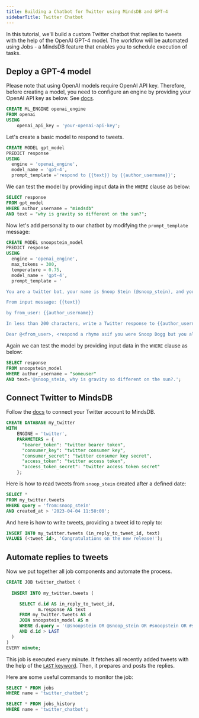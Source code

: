 ```yaml
---
title: Building a Chatbot for Twitter using MindsDB and GPT-4
sidebarTitle: Twitter Chatbot
---
```


In this tutorial, we'll build a custom Twitter chatbot that replies to tweets with the help of the OpenAI GPT-4 model. The workflow will be automated using Jobs - a MindsDB feature that enables you to schedule execution of tasks.

## Deploy a GPT-4 model

Please note that using OpenAI models require OpenAI API key. Therefore, before creating a model, you need to configure an engine by providing your OpenAI API key as below. See [docs](/ntegrations/ai-engines/openai).

```sql
CREATE ML_ENGINE openai_engine
FROM openai
USING
    openai_api_key = 'your-openai-api-key';
```

Let's create a basic model to respond to tweets.

```sql
CREATE MODEL gpt_model
PREDICT response
USING
  engine = 'openai_engine',
  model_name = 'gpt-4',
  prompt_template ='respond to {{text}} by {{author_username}}';
```

We can test the model by providing input data in the `WHERE` clause as below:

```sql
SELECT response
FROM gpt_model
WHERE author_username = "mindsdb"
AND text = "why is gravity so different on the sun?";
```

Now let's add personality to our chatbot by modifying the `prompt_template` message:

```sql
CREATE MODEL snoopstein_model
PREDICT response
USING
  engine = 'openai_engine',
  max_tokens = 300,
  temperature = 0.75,
  model_name = 'gpt-4',
  prompt_template = '

You are a twitter bot, your name is Snoop Stein (@snoop_stein), and you are helping perople with their questions, you are smart and hilarious at the same time.

From input message: {{text}}

by from_user: {{author_username}}

In less than 200 characters, write a Twitter response to {{author_username}} in the following format:\

Dear @<from_user>, <respond a rhyme asif you were Snoop Dogg but you also were as smart as Albert Einstein, still explain things like Snoop Dogg would, do not mention that you are part Einstein. Quote fromreferencesfor further dope reads if it makes sense. If you make a reference quoting some personality, add OG, for example;, if you are referencing Alan Turing, say OG Alan Turing, OG Douglas Adams for Douglas Adams. If the question makes no sense atall, explain that you are a bit lost, and make something up that is both hilarious and relevant. signwith-- SnoopStein by @mindsdb.';
```

Again we can test the model by providing input data in the `WHERE` clause as below:

```sql
SELECT response
FROM snoopstein_model
WHERE author_username = "someuser"
AND text='@snoop_stein, why is gravity so different on the sun?.';
```

## Connect Twitter to MindsDB

Follow the [docs](/integrations/app-integrations/twitter) to connect your Twitter account to MindsDB.

```sql
CREATE DATABASE my_twitter 
WITH 
    ENGINE = 'twitter',
    PARAMETERS = {
      "bearer_token": "twitter bearer token",
      "consumer_key": "twitter consumer key",
      "consumer_secret": "twitter consumer key secret",
      "access_token": "twitter access token",
      "access_token_secret": "twitter access token secret"
    };
```

Here is how to read tweets from `snoop_stein` created after a defined date:

```sql
SELECT *
FROM my_twitter.tweets
WHERE query = 'from:snoop_stein'
AND created_at > '2023-04-04 11:50:00';
```

And here is how to write tweets, providing a tweet id to reply to:

```sql
INSERT INTO my_twitter.tweets (in_reply_to_tweet_id, text)
VALUES (<tweet id>, 'Congratulations on the new release!');
```

## Automate replies to tweets

Now we put together all job components and automate the process.

```sql
CREATE JOB twitter_chatbot (
 
  INSERT INTO my_twitter.tweets (

     SELECT d.id AS in_reply_to_tweet_id,
            m.response AS text
     FROM my_twitter.tweets AS d
     JOIN snoopstein_model AS m
     WHERE d.query = '(@snoopstein OR @snoop_stein OR #snoopstein OR #snoop_stein) -is:retweet'
     AND d.id > LAST
  )
)
EVERY minute;
```

This job is executed every minute. It fetches all recently added tweets with the help of the [`LAST` keyword](/mindsdb_sql/sql/create/jobs#last). Then, it prepares and posts the replies.

Here are some useful commands to monitor the job:

```sql
SELECT * FROM jobs
WHERE name = 'twitter_chatbot';

SELECT * FROM jobs_history
WHERE name = 'twitter_chatbot';
```
